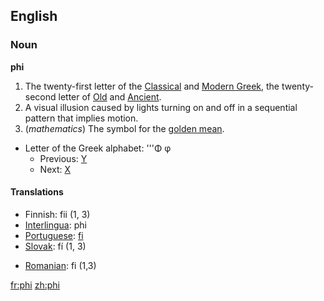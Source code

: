 {{wikipedia}}
==English==

===Noun===
'''phi''' {{IPA|[fai]}} 
# The twenty-first letter of the [[Classical Greek|Classical]] and [[Modern Greek]], the twenty-second letter of [[Old Greek|Old]] and [[Ancient Greek|Ancient]].
# A visual illusion caused by lights turning on and off in a sequential pattern that implies motion.
# (''mathematics'') The symbol for the [[golden mean]].
*Letter of the Greek alphabet: '''&#934; &#966;
**Previous: [[upsilon|&#933;]]
**Next: [[chi|&#935;]]

====Translations====
{{top}}
*Finnish: fii (1, 3)
*[[Interlingua]]: phi
*[[Portuguese]]: [[fi]] {{m}}
*[[Slovak]]: fí (1, 3)
{{mid}}
*[[Romanian]]: fi (1,3)
{{bottom}}

[[fr:phi]]
[[zh:phi]]